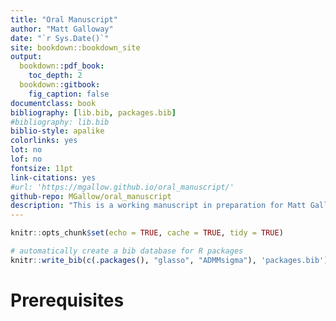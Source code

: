 ```yaml
--- 
title: "Oral Manuscript"
author: "Matt Galloway"
date: "`r Sys.Date()`"
site: bookdown::bookdown_site
output:
  bookdown::pdf_book:
    toc_depth: 2
  bookdown::gitbook:
    fig_caption: false
documentclass: book
bibliography: [lib.bib, packages.bib]
#bibliography: lib.bib
biblio-style: apalike
colorlinks: yes
lot: no
lof: no
fontsize: 11pt
link-citations: yes
#url: 'https://mgallow.github.io/oral_manuscript/'
github-repo: MGallow/oral_manuscript
description: "This is a working manuscript in preparation for Matt Galloway's doctoral oral examination."
---
```


```r
knitr::opts_chunk$set(echo = TRUE, cache = TRUE, tidy = TRUE)

```

```r
# automatically create a bib database for R packages
knitr::write_bib(c(.packages(), "glasso", "ADMMsigma"), 'packages.bib')

```


# Prerequisites


